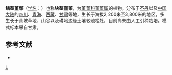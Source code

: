 {{Speciesbox
| genus = Viola
| species = bulbosa
| authority = Maxim.
| synonyms = 
* ''Viola tuberifera''
* ''Viola hookeri''
* ''Viola filifera''
* ''Viola multistolonifera''
* ''Viola bulbosa subsp. tuberifera''
* ''Viola tuberifera var. brevipedicellata''
* ''Viola bulbosa var. franchetii''
* ''Viola tuberifera var. pseudopalustris''
}}

'''鳞茎堇菜'''（[[学名|学名]]：{{lang|la|''Viola bulbosa''}}）也称'''块茎堇菜'''，为[[堇菜科|堇菜科]][[堇菜属|堇菜属]]的植物。分布于[[不丹|不丹]]以及[[中国大陆|中国大陆]]的[[四川|四川]]、[[青海|青海]]、[[西藏|西藏]]、[[甘肃|甘肃]]等地，生长于海拔2,200米至3,800米的地区，多生长于山坡草地、山谷以及耕地边缘土壤较疏松处，目前尚未由人工引种栽培。模式标本采自甘肃。

== 参考文献 ==
<div class="references-small">
* {{cite web| url =http://www.bioinfo.cn/db05/KmzwSpecies.php?action=view&id=23776| title =鳞茎堇菜| work =《中国高等植物数据库全库》| publisher =中国科学院微生物研究所| author =昆明植物研究所| accessdate =2009-02-25| deadurl =yes| archiveurl =https://web.archive.org/web/20160305030155/http://www.bioinfo.cn/db05/KmzwSpecies.php?action=view&id=23776| archivedate =2016-03-05}}
</div>
{{Taxonbar|from=Q11173612}}

[[Category:堇菜属|L]]


{{植物小作品}}
